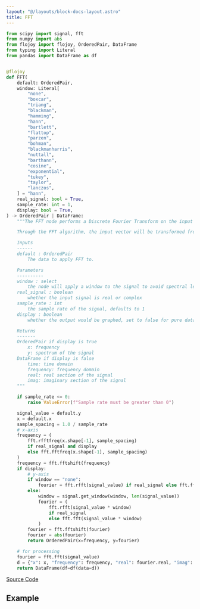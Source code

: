```yaml
---
layout: "@/layouts/block-docs-layout.astro"
title: FFT
---
```



<PythonDocsDisplay docstring={docstring} />

```python
from scipy import signal, fft
from numpy import abs
from flojoy import flojoy, OrderedPair, DataFrame
from typing import Literal
from pandas import DataFrame as df


@flojoy
def FFT(
    default: OrderedPair,
    window: Literal[
        "none",
        "boxcar",
        "triang",
        "blackman",
        "hamming",
        "hann",
        "bartlett",
        "flattop",
        "parzen",
        "bohman",
        "blackmanharris",
        "nuttall",
        "barthann",
        "cosine",
        "exponential",
        "tukey",
        "taylor",
        "lanczos",
    ] = "hann",
    real_signal: bool = True,
    sample_rate: int = 1,
    display: bool = True,
) -> OrderedPair | DataFrame:
    """The FFT node performs a Discrete Fourier Transform on the input vector.

    Through the FFT algorithm, the input vector will be transformed from a time domain into a frequency domain, which will be an ordered pair of arrays.

    Inputs
    ------
    default : OrderedPair
        The data to apply FFT to.

    Parameters
    ----------
    window : select
        the node will apply a window to the signal to avoid spectral leakage
    real_signal : boolean
        whether the input signal is real or complex
    sample_rate : int
        the sample rate of the signal, defaults to 1
    display : boolean
        whether the output would be graphed, set to false for pure data and true for data that is more suitable to be graphed

    Returns
    -------
    OrderedPair if display is true
        x: frequency
        y: spectrum of the signal
    DataFrame if display is false
        time: time domain
        frequency: frequency domain
        real: real section of the signal
        imag: imaginary section of the signal
    """

    if sample_rate <= 0:
        raise ValueError(f"Sample rate must be greater than 0")

    signal_value = default.y
    x = default.x
    sample_spacing = 1.0 / sample_rate
    # x-axis
    frequency = (
        fft.rfftfreq(x.shape[-1], sample_spacing)
        if real_signal and display
        else fft.fftfreq(x.shape[-1], sample_spacing)
    )
    frequency = fft.fftshift(frequency)
    if display:
        # y-axis
        if window == "none":
            fourier = fft.rfft(signal_value) if real_signal else fft.fft(signal_value)
        else:
            window = signal.get_window(window, len(signal_value))
            fourier = (
                fft.rfft(signal_value * window)
                if real_signal
                else fft.fft(signal_value * window)
            )
        fourier = fft.fftshift(fourier)
        fourier = abs(fourier)
        return OrderedPair(x=frequency, y=fourier)

    # for processing
    fourier = fft.fft(signal_value)
    d = {"x": x, "frequency": frequency, "real": fourier.real, "imag": fourier.imag}
    return DataFrame(df=df(data=d))

```

[Source Code](https://github.com/flojoy-ai/blocks/blob/main/blocks/TRANSFORMERS/SIGNAL_PROCESSING/FFT/FFT.py)

## Example
